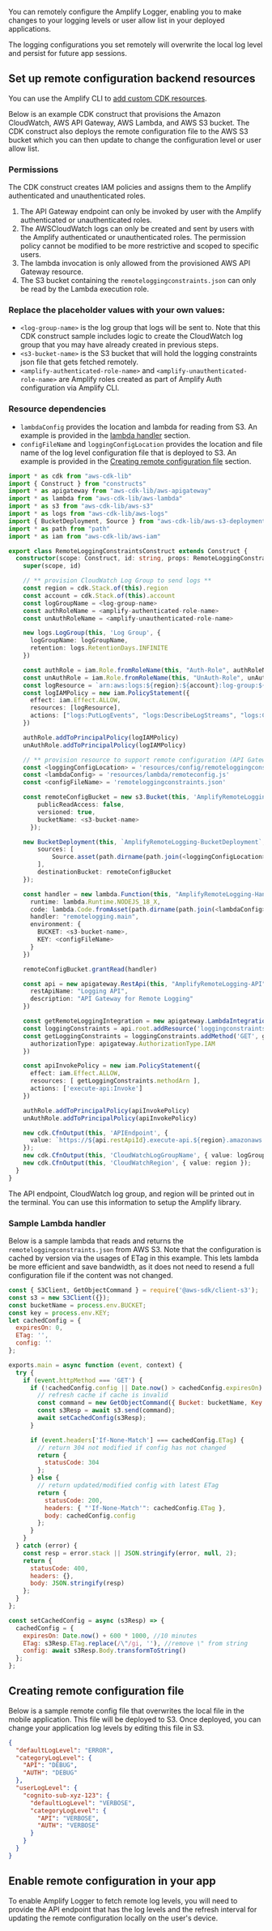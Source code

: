 You can remotely configure the Amplify Logger, enabling you to make changes to your logging levels or user allow list in your deployed applications.

<Callout>
  The logging configurations you set remotely will overwrite the local log level
  and persist for future app sessions.
</Callout>

## Set up remote configuration backend resources

<Callout>

You can use the Amplify CLI to [add custom CDK resources](https://docs.amplify.aws/cli/custom/cdk/).

</Callout>

Below is an example CDK construct that provisions the Amazon CloudWatch, AWS API Gateway, AWS Lambda, and AWS S3 bucket. The CDK construct also deploys the remote configuration file to the AWS S3 bucket which you can then update to change the configuration level or user allow list.

### Permissions

The CDK construct creates IAM policies and assigns them to the Amplify authenticated and unauthenticated roles.

1. The API Gateway endpoint can only be invoked by user with the Amplify authenticated or unauthenticated roles.
2. The AWSCloudWatch logs can only be created and sent by users with the Amplify authenticated or unauthenticated roles. The permission policy cannot be modified to be more restrictive and scoped to specific users.
3. The lambda invocation is only allowed from the provisioned AWS API Gateway resource.
4. The S3 bucket containing the `remoteloggingconstraints.json` can only be read by the Lambda execution role.

### Replace the placeholder values with your own values:

- `<log-group-name>` is the log group that logs will be sent to. Note that this CDK construct sample includes logic to create the CloudWatch log group that you may have already created in previous steps.
- `<s3-bucket-name>` is the S3 bucket that will hold the logging constraints json file that gets fetched remotely.
- `<amplify-authenticated-role-name>` and `<amplify-unauthenticated-role-name>` are Amplify roles created as part of Amplify Auth configuration via Amplify CLI.

### Resource dependencies

- `lambdaConfig` provides the location and lambda for reading from S3. An example is provided in the [lambda handler](#sample-lambda-handler) section.
- `configFileName` and `loggingConfigLocation` provides the location and file name of the log level configuration file that is deployed to S3. An example is provided in the [Creating remote configuration file](#creating-remote-configuration-file) section.

```ts
import * as cdk from "aws-cdk-lib"
import { Construct } from "constructs"
import * as apigateway from "aws-cdk-lib/aws-apigateway"
import * as lambda from "aws-cdk-lib/aws-lambda"
import * as s3 from "aws-cdk-lib/aws-s3"
import * as logs from "aws-cdk-lib/aws-logs"
import { BucketDeployment, Source } from "aws-cdk-lib/aws-s3-deployment"
import * as path from "path"
import * as iam from "aws-cdk-lib/aws-iam"

export class RemoteLoggingConstraintsConstruct extends Construct {
  constructor(scope: Construct, id: string, props: RemoteLoggingConstraintProps) {
    super(scope, id)

    // ** provision CloudWatch Log Group to send logs **
    const region = cdk.Stack.of(this).region
    const account = cdk.Stack.of(this).account
    const logGroupName = <log-group-name>
    const authRoleName = <amplify-authenticated-role-name>
    const unAuthRoleName = <amplify-unauthenticated-role-name>

    new logs.LogGroup(this, 'Log Group', {
      logGroupName: logGroupName,
      retention: logs.RetentionDays.INFINITE
    })

    const authRole = iam.Role.fromRoleName(this, "Auth-Role", authRoleName)
    const unAuthRole = iam.Role.fromRoleName(this, "UnAuth-Role", unAuthRoleName)
    const logResource = `arn:aws:logs:${region}:${account}:log-group:${logGroupName}:log-stream:*`
    const logIAMPolicy = new iam.PolicyStatement({
      effect: iam.Effect.ALLOW,
      resources: [logResource],
      actions: ["logs:PutLogEvents", "logs:DescribeLogStreams", "logs:CreateLogStream"]
    })

    authRole.addToPrincipalPolicy(logIAMPolicy)
    unAuthRole.addToPrincipalPolicy(logIAMPolicy)

    // ** provision resource to support remote configuration (API Gateway, S3 bucket, and Lambda) **
    const <loggingConfigLocation> = 'resources/config/remoteloggingconstraints.json'
    const <lambdaConfig> = 'resources/lambda/remoteconfig.js'
    const <configFileName> = 'remoteloggingconstraints.json'

    const remoteConfigBucket = new s3.Bucket(this, 'AmplifyRemoteLogging-Bucket', {
        publicReadAccess: false,
        versioned: true,
        bucketName: <s3-bucket-name>
      });

    new BucketDeployment(this, `AmplifyRemoteLogging-BucketDeployment`, {
        sources: [
            Source.asset(path.dirname(path.join(<loggingConfigLocation>))),
        ],
        destinationBucket: remoteConfigBucket
    });

    const handler = new lambda.Function(this, "AmplifyRemoteLogging-Handler", {
      runtime: lambda.Runtime.NODEJS_18_X,
      code: lambda.Code.fromAsset(path.dirname(path.join(<lambdaConfig>))),
      handler: "remotelogging.main",
      environment: {
        BUCKET: <s3-bucket-name>,
        KEY: <configFileName>
      }
    })

    remoteConfigBucket.grantRead(handler)

    const api = new apigateway.RestApi(this, "AmplifyRemoteLogging-API", {
      restApiName: "Logging API",
      description: "API Gateway for Remote Logging"
    })

    const getRemoteLoggingIntegration = new apigateway.LambdaIntegration(handler)
    const loggingConstraints = api.root.addResource('loggingconstraints')
    const getLoggingConstraints = loggingConstraints.addMethod('GET', getRemoteLoggingIntegration, {
      authorizationType: apigateway.AuthorizationType.IAM
    })

    const apiInvokePolicy = new iam.PolicyStatement({
      effect: iam.Effect.ALLOW,
      resources: [ getLoggingConstraints.methodArn ],
      actions: ['execute-api:Invoke']
    })

    authRole.addToPrincipalPolicy(apiInvokePolicy)
    unAuthRole.addToPrincipalPolicy(apiInvokePolicy)

    new cdk.CfnOutput(this, 'APIEndpoint', {
      value: `https://${api.restApiId}.execute-api.${region}.amazonaws.com/prod/loggingconstraints`,
    });
    new cdk.CfnOutput(this, 'CloudWatchLogGroupName', { value: logGroupName });
    new cdk.CfnOutput(this, 'CloudWatchRegion', { value: region });
  }
}
```

The API endpoint, CloudWatch log group, and region will be printed out in the terminal. You can use this information to setup the Amplify library.

### Sample Lambda handler

Below is a sample lambda that reads and returns the `remoteloggingconstraints.json` from AWS S3. Note that the configuration is cached by version via the usages of ETag in this example. This lets lambda be more efficient and save bandwidth, as it does not need to resend a full configuration file if the content was not changed.

```js
const { S3Client, GetObjectCommand } = require('@aws-sdk/client-s3');
const s3 = new S3Client({});
const bucketName = process.env.BUCKET;
const key = process.env.KEY;
let cachedConfig = {
  expiresOn: 0,
  ETag: '',
  config: ''
};

exports.main = async function (event, context) {
  try {
    if (event.httpMethod === 'GET') {
      if (!cachedConfig.config || Date.now() > cachedConfig.expiresOn) {
        // refresh cache if cache is invalid
        const command = new GetObjectCommand({ Bucket: bucketName, Key: key });
        const s3Resp = await s3.send(command);
        await setCachedConfig(s3Resp);
      }

      if (event.headers['If-None-Match'] === cachedConfig.ETag) {
        // return 304 not modified if config has not changed
        return {
          statusCode: 304
        };
      } else {
        // return updated/modified config with latest ETag
        return {
          statusCode: 200,
          headers: { "'If-None-Match'": cachedConfig.ETag },
          body: cachedConfig.config
        };
      }
    }
  } catch (error) {
    const resp = error.stack || JSON.stringify(error, null, 2);
    return {
      statusCode: 400,
      headers: {},
      body: JSON.stringify(resp)
    };
  }
};

const setCachedConfig = async (s3Resp) => {
  cachedConfig = {
    expiresOn: Date.now() + 600 * 1000, //10 minutes
    ETag: s3Resp.ETag.replace(/\"/gi, ''), //remove \" from string
    config: await s3Resp.Body.transformToString()
  };
};
```

## Creating remote configuration file

Below is a sample remote config file that overwrites the local file in the mobile application. This file will be deployed to S3. Once deployed, you can change your application log levels by editing this file in S3.

```json
{
  "defaultLogLevel": "ERROR",
  "categoryLogLevel": {
    "API": "DEBUG",
    "AUTH": "DEBUG"
  },
  "userLogLevel": {
    "cognito-sub-xyz-123": {
      "defaultLogLevel": "VERBOSE",
      "categoryLogLevel": {
        "API": "VERBOSE",
        "AUTH": "VERBOSE"
      }
    }
  }
}
```

## Enable remote configuration in your app

To enable Amplify Logger to fetch remote log levels, you will need to provide the API endpoint that has the log levels and the refresh interval for updating the remote configuration locally on the user's device.


<BlockSwitcher>
  <Block name="With Configuration File">
    <Fragments fragments={{all: remoteConfigProvider}}/>
  </Block>

  <Block name="With Code">
    <Fragments
      fragments={{
        swift: iosRemoteConfigProvider,
        android: androidRemoteConfigProvider
      }}
    />
  </Block>
</BlockSwitcher>
